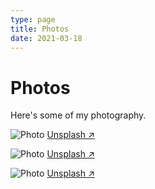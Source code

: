 ```yaml
---
type: page
title: Photos
date: 2021-03-18
---
```


# Photos

Here's some of my photography.


<Image
  src="/images/photo1.jpg"
  alt="Photo"
  width={750}
  height={1125}
  priority
  className="next-image"
/>
[Unsplash ↗ ](https://unsplash.com/photos/GQpTqK_QV-M)

<Image
  src="/images/photo2.jpg"
  alt="Photo"
  width={750}
  height={1125}
  priority
  className="next-image"
/>
[Unsplash ↗ ](https://unsplash.com/photos/WaO5EEM-KYk)

<Image
  src="/images/photo3.jpg"
  alt="Photo"
  width={750}
  height={1125}
  priority
  className="next-image"
/>
[Unsplash ↗ ](https://unsplash.com/photos/OlXIhTTDh1w)
